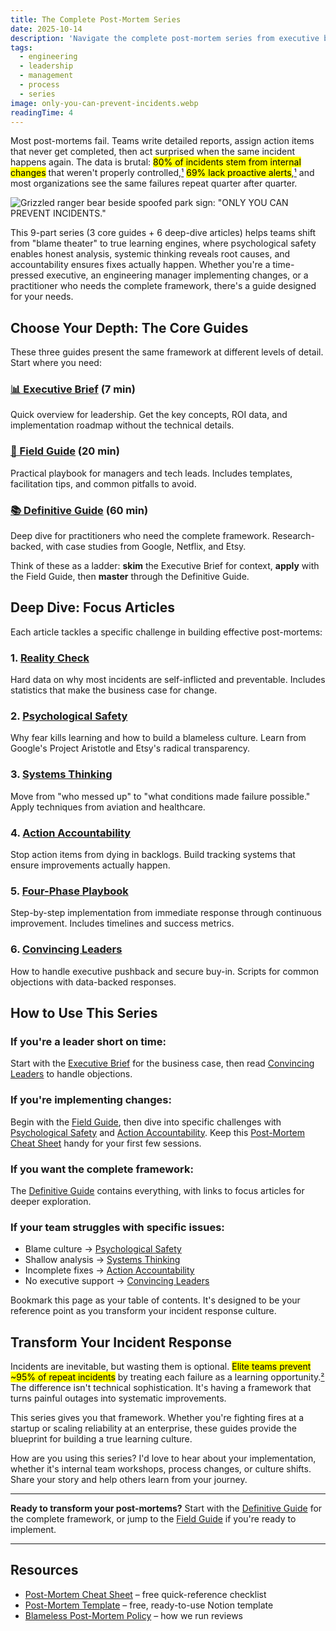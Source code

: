 ```yaml
---
title: The Complete Post-Mortem Series
date: 2025-10-14
description: 'Navigate the complete post-mortem series from executive brief to deep-dive guides on psychological safety, systems thinking, and action accountability.'
tags:
  - engineering
  - leadership
  - management
  - process
  - series
image: only-you-can-prevent-incidents.webp
readingTime: 4
---
```


Most post-mortems fail. Teams write detailed reports, assign action items that
never get completed, then act surprised when the same incident happens again.
The data is brutal: <mark>80% of incidents stem from internal changes</mark>
that weren't properly
controlled,[¹](/articles/post-mortem-definitive-guide#user-content-fn-1)
<mark>69% lack proactive
alerts</mark>,[¹](/articles/post-mortem-definitive-guide#user-content-fn-1) and
most organizations see the same failures repeat quarter after quarter.

![Grizzled ranger bear beside spoofed park sign: "ONLY YOU CAN PREVENT INCIDENTS."](only-you-can-prevent-incidents.webp)

This 9-part series (3 core guides + 6 deep-dive articles) helps teams shift
from "blame theater" to true learning engines, where psychological safety
enables honest analysis, systemic thinking reveals root causes, and
accountability ensures fixes actually happen. Whether you're a time-pressed
executive, an engineering manager implementing changes, or a practitioner who
needs the complete framework, there's a guide designed for your needs.

## Choose Your Depth: The Core Guides

These three guides present the same framework at different levels of detail.
Start where you need:

### [📊 Executive Brief](/articles/post-mortem-executive-brief) (7 min)

Quick overview for leadership. Get the key concepts, ROI data, and
implementation roadmap without the technical details.

### [🔧 Field Guide](/articles/post-mortem-field-guide) (20 min)

Practical playbook for managers and tech leads. Includes templates, facilitation
tips, and common pitfalls to avoid.

### [📚 Definitive Guide](/articles/post-mortem-definitive-guide) (60 min)

Deep dive for practitioners who need the complete framework. Research-backed,
with case studies from Google, Netflix, and Etsy.

Think of these as a ladder: **skim** the Executive Brief for context,
**apply** with the Field Guide, then **master** through the
Definitive Guide.

## Deep Dive: Focus Articles

Each article tackles a specific challenge in building effective post-mortems:

### 1. [Reality Check](/articles/post-mortem-reality-check)

Hard data on why most incidents are self-inflicted and preventable. Includes
statistics that make the business case for change.

### 2. [Psychological Safety](/articles/post-mortem-psychological-safety)

Why fear kills learning and how to build a blameless culture. Learn from
Google's Project Aristotle and Etsy's radical transparency.

### 3. [Systems Thinking](/articles/post-mortem-systems-thinking)

Move from "who messed up" to "what conditions made failure possible." Apply
techniques from aviation and healthcare.

### 4. [Action Accountability](/articles/post-mortem-action-accountability)

Stop action items from dying in backlogs. Build tracking systems that ensure
improvements actually happen.

### 5. [Four-Phase Playbook](/articles/post-mortem-implementation-playbook)

Step-by-step implementation from immediate response through continuous
improvement. Includes timelines and success metrics.

### 6. [Convincing Leaders](/articles/post-mortem-leadership-buy-in)

How to handle executive pushback and secure buy-in. Scripts for common
objections with data-backed responses.

## How to Use This Series

### If you're a leader short on time:

Start with the [Executive Brief](/articles/post-mortem-executive-brief) for the
business case, then read
[Convincing Leaders](/articles/post-mortem-leadership-buy-in) to handle
objections.

### If you're implementing changes:

Begin with the [Field Guide](/articles/post-mortem-field-guide), then dive into
specific challenges with
[Psychological Safety](/articles/post-mortem-psychological-safety) and
[Action Accountability](/articles/post-mortem-action-accountability). Keep this
[Post-Mortem Cheat Sheet](https://benjamincharity.notion.site/Post-Mortem-Cheat-Sheet-27b6edefd08e807ab127d93c09411e63)
handy for your first few sessions.

### If you want the complete framework:

The [Definitive Guide](/articles/post-mortem-definitive-guide) contains
everything, with links to focus articles for deeper exploration.

### If your team struggles with specific issues:

- Blame culture →
  [Psychological Safety](/articles/post-mortem-psychological-safety)
- Shallow analysis → [Systems Thinking](/articles/post-mortem-systems-thinking)
- Incomplete fixes →
  [Action Accountability](/articles/post-mortem-action-accountability)
- No executive support →
  [Convincing Leaders](/articles/post-mortem-leadership-buy-in)

Bookmark this page as your table of contents. It's designed to be your reference
point as you transform your incident response culture.

## Transform Your Incident Response

Incidents are inevitable, but wasting them is optional. <mark>Elite teams
prevent ~95% of repeat incidents</mark> by treating each failure as a learning
opportunity.[²](/articles/post-mortem-definitive-guide#user-content-fn-2) The
difference isn't technical sophistication. It's having a framework that turns
painful outages into systematic improvements.

This series gives you that framework. Whether you're fighting fires at a startup
or scaling reliability at an enterprise, these guides provide the blueprint for
building a true learning culture.

How are you using this series? I'd love to hear about your implementation,
whether it's internal team workshops, process changes, or culture shifts. Share
your story and help others learn from your journey.

---

**Ready to transform your post-mortems?** Start with the
[Definitive Guide](/articles/post-mortem-definitive-guide) for the complete
framework, or jump to the [Field Guide](/articles/post-mortem-field-guide) if
you're ready to implement.

---

## Resources

- [Post-Mortem Cheat Sheet](https://benjamincharity.notion.site/Post-Mortem-Cheat-Sheet-27b6edefd08e807ab127d93c09411e63)
  – free quick-reference checklist
- [Post-Mortem Template](https://benjamincharity.notion.site/Incident-Postmortem-Template-Blameless-26e6edefd08e80c6829bfffe0e2293fe)
  – free, ready-to-use Notion template
- [Blameless Post-Mortem Policy](https://benjamincharity.notion.site/Blameless-Post-Mortem-Policy-26e6edefd08e80dbbcffce0093471840)
  – how we run reviews
